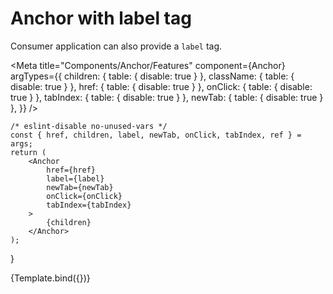 
# Anchor with label tag

Consumer application can also provide a `label` tag.

<Meta
    title="Components/Anchor/Features"
    component={Anchor}
    argTypes={{
        children: { table: { disable: true } },
        className: { table: { disable: true } },
        href: { table: { disable: true } },
        onClick: { table: { disable: true } },
        tabIndex: { table: { disable: true } },
        newTab: { table: { disable: true } },
    }}
/>

    /* eslint-disable no-unused-vars */
    const { href, children, label, newTab, onClick, tabIndex, ref } = args;
    return (
        <Anchor
            href={href}
            label={label}
            newTab={newTab}
            onClick={onClick}
            tabIndex={tabIndex}
        >
            {children}
        </Anchor>
    );
}

<Canvas>
    <Story
        name="Labeled Anchor"
        args={{
            children: 'Click Link!',
            href: 'https://hbr.org',
            label: 'Go to Harvard Bussines Review',
        }}
    >
        {Template.bind({})}
    </Story>
</Canvas>
